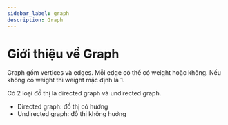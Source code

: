 ```yaml
---
sidebar_label: graph
description: Graph
---
```



# Giới thiệu về Graph

Graph gồm vertices và edges. Mỗi edge có thể có weight hoặc không. Nếu không có weight thì weight mặc định là 1.

Có 2 loại đồ thị là directed graph và undirected graph.
- Directed graph: đồ thị có hướng
- Undirected graph: đồ thị không hướng


